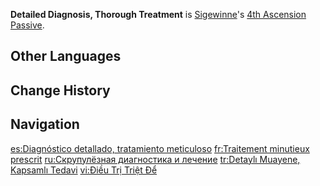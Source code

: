 {{Talent Infobox
|image         = Talent Detailed Diagnosis, Thorough Treatment.png
|character     = Sigewinne
|type          = 4th Ascension Passive
|info          = When Sigewinne performs healing, the amount healed for this instance is increased based on the total current value of the [[Bond of Life|Bonds of Life]] on all party members: For each 1,000 HP worth of Bonds of Life, the outgoing healing is increased by 3%. The amount of healing provided can be increased by up to 30% in this way.
|scale_att1    = Bond of Life
|scale_att2    = 
|utility1      = Healing Improvement
|utility2      = 
}}
'''Detailed Diagnosis, Thorough Treatment''' is [[Sigewinne]]'s [[4th Ascension Passive]].
<!--
==Gameplay Notes==
-->
==Other Languages==
{{Other Languages
|en       = Detailed Diagnosis, Thorough Treatment
|zhs      = 细致入微的诊疗
|zhs_rm   = Xìzhìrùwēi de Zhěnliáo
|zht      = 細緻入微的診療
|zht_rm   = Xìzhìrùwēi de Zhěnliáo
|zh_tl    = Meticulous Diagnosis and Treatment
|ja       = 丁寧な診療
|ja_rm    = Teirei-na Shinryou
|ja_tl    = Thorough Diagnosis and Treatment
|ko       = 세심한 진료
|ko_rm    = 
|ko_tl    = 
|es       = Diagnóstico detallado, tratamiento meticuloso
|es_tl    = Detailed Diagnosis, Meticulous Treatment
|fr       = Traitement minutieux prescrit
|fr_tl    = Prescribed Thorough Treatment
|ru       = Скрупулёзная диагностика и лечение
|ru_tl    = Scrupulous Diagnosis and Treatment
|th       = Detailed Diagnosis, Thorough Treatment
|vi       = Điều Trị Triệt Để
|vi_tl    = 
|de       = Detaillierte Diagnose, sorgfältige Behandlung
|de_tl    = Detailed Diagnosis, Thorough Treatment
|id       = Detailed Diagnosis, Thorough Treatment
|pt       = Diagnóstico Detalhado, Tratamento Meticuloso
|pt_tl    = 
|tr       = Detaylı Muayene, Kapsamlı Tedavi
|tr_tl    = 
|it       = Diagnosi dettagliata, terapia approfondita
|it_tl    = 
}}

==Change History==
{{Change History|4.7}}

==Navigation==
{{Talent Navbox|Sigewinne}}

[[es:Diagnóstico detallado, tratamiento meticuloso]]
[[fr:Traitement minutieux prescrit]]
[[ru:Скрупулёзная диагностика и лечение]]
[[tr:Detaylı Muayene, Kapsamlı Tedavi]]
[[vi:Điều Trị Triệt Để]]